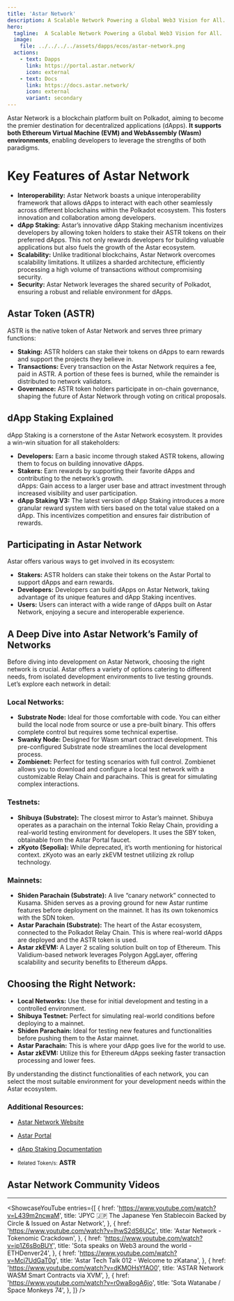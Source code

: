 ```yaml
---
title: 'Astar Network'
description: A Scalable Network Powering a Global Web3 Vision for All.
hero:
  tagline:  A Scalable Network Powering a Global Web3 Vision for All.
  image: 
    file: ../../../../assets/dapps/ecos/astar-network.png
  actions:
    - text: Dapps
      link: https://portal.astar.network/
      icon: external
    - text: Docs
      link: https://docs.astar.network/
      icon: external
      variant: secondary
---
```



Astar Network is a blockchain platform built on Polkadot, aiming to become the premier destination for decentralized applications (dApps). **It supports both Ethereum Virtual Machine (EVM) and WebAssembly (Wasm) environments**, enabling developers to leverage the strengths of both paradigms.

# Key Features of Astar Network
- **Interoperability:** Astar Network boasts a unique interoperability framework that allows dApps to interact with each other seamlessly across different blockchains within the Polkadot ecosystem. This fosters innovation and collaboration among developers.
- **dApp Staking:** Astar’s innovative dApp Staking mechanism incentivizes developers by allowing token holders to stake their ASTR tokens on their preferred dApps. This not only rewards developers for building valuable applications but also fuels the growth of the Astar ecosystem.
- **Scalability:** Unlike traditional blockchains, Astar Network overcomes scalability limitations. It utilizes a sharded architecture, efficiently processing a high volume of transactions without compromising security.
- **Security:** Astar Network leverages the shared security of Polkadot, ensuring a robust and reliable environment for dApps.

## Astar Token (ASTR)
ASTR is the native token of Astar Network and serves three primary functions:

- **Staking:** ASTR holders can stake their tokens on dApps to earn rewards and support the projects they believe in.
- **Transactions:** Every transaction on the Astar Network requires a fee, paid in ASTR. A portion of these fees is burned, while the remainder is distributed to network validators.
- **Governance:** ASTR token holders participate in on-chain governance, shaping the future of Astar Network through voting on critical proposals.

## dApp Staking Explained
dApp Staking is a cornerstone of the Astar Network ecosystem. It provides a win-win situation for all stakeholders:

- **Developers:** Earn a basic income through staked ASTR tokens, allowing them to focus on building innovative dApps.
- **Stakers:** Earn rewards by supporting their favorite dApps and contributing to the network’s growth.  
  dApps: Gain access to a larger user base and attract investment through increased visibility and user participation.
- **dApp Staking V3:** The latest version of dApp Staking introduces a more granular reward system with tiers based on the total value staked on a dApp. This incentivizes competition and ensures fair distribution of rewards.

## Participating in Astar Network
Astar offers various ways to get involved in its ecosystem:

- **Stakers:** ASTR holders can stake their tokens on the Astar Portal to support dApps and earn rewards.
- **Developers:** Developers can build dApps on Astar Network, taking advantage of its unique features and dApp Staking incentives.
- **Users:** Users can interact with a wide range of dApps built on Astar Network, enjoying a secure and interoperable experience.

## A Deep Dive into Astar Network’s Family of Networks
Before diving into development on Astar Network, choosing the right network is crucial. Astar offers a variety of options catering to different needs, from isolated development environments to live testing grounds. Let’s explore each network in detail:

### Local Networks:
- **Substrate Node:** Ideal for those comfortable with code. You can either build the local node from source or use a pre-built binary. This offers complete control but requires some technical expertise.
- **Swanky Node:** Designed for Wasm smart contract development. This pre-configured Substrate node streamlines the local development process.
- **Zombienet:** Perfect for testing scenarios with full control. Zombienet allows you to download and configure a local test network with a customizable Relay Chain and parachains. This is great for simulating complex interactions.

### Testnets:
- **Shibuya (Substrate):** The closest mirror to Astar’s mainnet. Shibuya operates as a parachain on the internal Tokio Relay Chain, providing a real-world testing environment for developers. It uses the SBY token, obtainable from the Astar Portal faucet.
- **zKyoto (Sepolia):** While deprecated, it’s worth mentioning for historical context. zKyoto was an early zkEVM testnet utilizing zk rollup technology.

### Mainnets:
- **Shiden Parachain (Substrate):** A live “canary network” connected to Kusama. Shiden serves as a proving ground for new Astar runtime features before deployment on the mainnet. It has its own tokenomics with the SDN token.
- **Astar Parachain (Substrate):** The heart of the Astar ecosystem, connected to the Polkadot Relay Chain. This is where real-world dApps are deployed and the ASTR token is used.
- **Astar zkEVM:** A Layer 2 scaling solution built on top of Ethereum. This Validium-based network leverages Polygon AggLayer, offering scalability and security benefits to Ethereum dApps.

## Choosing the Right Network:
- **Local Networks:** Use these for initial development and testing in a controlled environment.
- **Shibuya Testnet:** Perfect for simulating real-world conditions before deploying to a mainnet.
- **Shiden Parachain:** Ideal for testing new features and functionalities before pushing them to the Astar mainnet.
- **Astar Parachain:** This is where your dApp goes live for the world to use.
- **Astar zkEVM:** Utilize this for Ethereum dApps seeking faster transaction processing and lower fees.

By understanding the distinct functionalities of each network, you can select the most suitable environment for your development needs within the Astar ecosystem.

### Additional Resources:
- [Astar Network Website](https://astar.network/)
- [Astar Portal](https://portal.astar.network/)
- [dApp Staking Documentation](https://docs.astar.network/)

- <small>Related Token/s:</small> **ASTR**


## Astar Network Community Videos
------------
<ShowcaseYouTube
  entries={[
        {
    href: 'https://www.youtube.com/watch?v=L439m2ncwaM',
      title: 'JPYC 🇯🇵 The Japanese Yen Stablecoin Backed by Circle & Issued on Astar Network',
    },
        {
    href: 'https://www.youtube.com/watch?v=lhwS2dS6UCc',
      title: 'Astar Network - Tokenomic Crackdown',
    },
    {
    href: 'https://www.youtube.com/watch?v=jp1Z6sBoBUY',
      title: 'Sota speaks on Web3 around the world - ETHDenver24',
    },
       {
    href: 'https://www.youtube.com/watch?v=Mcj7UdGaT0g',
      title: 'Astar Tech Talk 012 - Welcome to zKatana',
    },
           {
    href: 'https://www.youtube.com/watch?v=dKMOHsYfAO0',
      title: 'ASTAR Network WASM Smart Contracts via XVM',
    },
         {
    href: 'https://www.youtube.com/watch?v=r0wa8ogA6jo',
      title: 'Sota Watanabe / Space Monkeys 74',
    },
  ]} />
